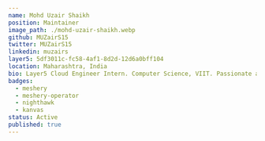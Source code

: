 ---
name: Mohd Uzair Shaikh
position: Maintainer
image_path: ./mohd-uzair-shaikh.webp
github: MUZairS15
twitter: MUZairS15
linkedin: muzairs
layer5: 5df3011c-fc58-4af1-8d2d-12d6a0bff104
location: Maharashtra, India
bio: Layer5 Cloud Engineer Intern. Computer Science, VIIT. Passionate about open source and continuous learning.
badges: 
  - meshery
  - meshery-operator
  - nighthawk
  - kanvas
status: Active
published: true
---
